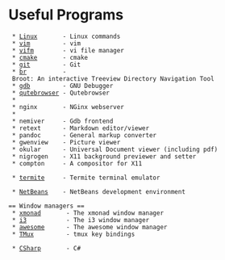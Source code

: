 = Useful Programs =

  * [[Linux]]       - Linux commands
  * [[vim]]         - vim
  * [[vifm]]        - vi file manager
  * [[cmake]]       - cmake
  * [[git]]         - Git
  * [[br]]          - Broot: An interactive Treeview Directory Navigation Tool
  * [[gdb]]         - GNU Debugger
  * [[qutebrowser]] - Qutebrowser
  *
  * nginx       - NGinx webserver
  *
  * nemiver     - Gdb frontend
  * retext      - Markdown editor/viewer
  * pandoc      - General markup converter
  * gwenview    - Picture viewer
  * okular      - Universal Document viewer (including pdf)
  * nigrogen    - X11 background previewer and setter
  * compton     - A compositor for X11

  * [[termite]]     - Termite terminal emulator

  * [[NetBeans]]    - NetBeans development environment

 == Window managers ==
  * [[xmonad]]       - The xmonad window manager
  * [[i3]]           - The i3 window manager
  * [[awesome]]      - The awesome window manager
  * [[TMux]]         - tmux key bindings


  * [[CSharp]]       - C#
